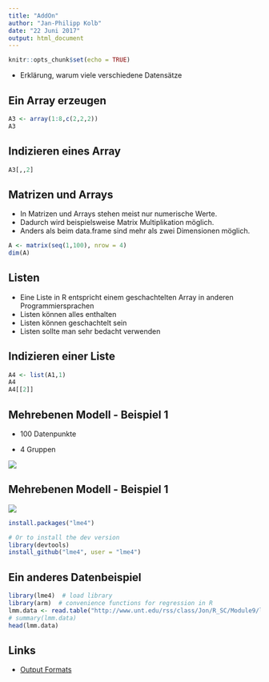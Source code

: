 ```yaml
---
title: "AddOn"
author: "Jan-Philipp Kolb"
date: "22 Juni 2017"
output: html_document
---
```


```r
knitr::opts_chunk$set(echo = TRUE)
```


- Erklärung, warum viele verschiedene Datensätze




## Ein Array erzeugen

```r
A3 <- array(1:8,c(2,2,2))
A3
```

## Indizieren eines Array

```r
A3[,,2]
```

<!--
Warum braucht man Matrizen
Was kann man mit diesen machen
--> 

## Matrizen und Arrays

-  In Matrizen und Arrays stehen meist nur numerische Werte.
-  Dadurch wird beispielsweise Matrix Multiplikation möglich.
-  Anders als beim data.frame sind mehr als zwei Dimensionen möglich.

```r
A <- matrix(seq(1,100), nrow = 4)
dim(A)
```


## Listen

-  Eine Liste in R entspricht einem geschachtelten Array in anderen Programmiersprachen
-  Listen können alles enthalten
-  Listen können geschachtelt sein
-  Listen sollte man sehr bedacht verwenden
			
## Indizieren einer Liste

```r
A4 <- list(A1,1)
A4
A4[[2]]
```



## Mehrebenen Modell - Beispiel 1

- 100 Datenpunkte 

- 4 Gruppen

![](figure/Data2bw.png)


## Mehrebenen Modell - Beispiel 1

![](figure/Data1.png)



```r
install.packages("lme4")

# Or to install the dev version
library(devtools)
install_github("lme4", user = "lme4")
```



## Ein anderes Datenbeispiel

```r
library(lme4)  # load library
library(arm)  # convenience functions for regression in R
lmm.data <- read.table("http://www.unt.edu/rss/class/Jon/R_SC/Module9/lmm.data.txt", header = TRUE, sep = ",", na.strings = "NA", dec = ".", strip.white = TRUE)
# summary(lmm.data)
head(lmm.data)
```


## Links

- [Output Formats](http://rmarkdown.rstudio.com/authoring_quick_tour.html#output_formats)
